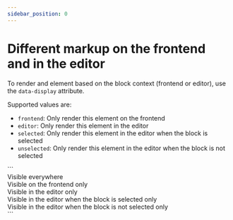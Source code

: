 ```yaml
---
sidebar_position: 0
---
```



# Different markup on the frontend and in the editor

To render and element based on the block context (frontend or editor), use the `data-display` attribute.

Supported values are:

- `frontend`: Only render this element on the frontend
- `editor`: Only render this element in the editor
- `selected`: Only render this element in the editor when the block is selected
- `unselected`: Only render this element in the editor when the block is not selected

<CodeExample filenmae="block-with-styles.html">
  ```
  <section>
    <div>Visible everywhere</div>
    <div data-display="frontend">Visible on the frontend only</div>
    <div data-display="editor">Visible in the editor only</div>
    <div data-display="selected">
      Visible in the editor when the block is selected only
    </div>
    <div data-display="unselected">
      Visible in the editor when the block is not selected only
    </div>
  </section>
  ```
</CodeExample>
